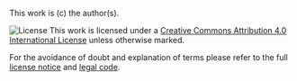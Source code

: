This work is (c) the author(s).

![License](https://i.creativecommons.org/l/by/4.0/88x31.png "License") This work is licensed under a <a rel="license" href="">[Creative Commons Attribution 4.0 International License](http://creativecommons.org/licenses/by/4.0/) unless otherwise marked. 

For the avoidance of doubt and explanation of terms please refer to the full [license notice](https://creativecommons.org/licenses/by/4.0/) and [legal code](https://creativecommons.org/licenses/by/4.0/legalcode).
